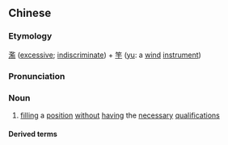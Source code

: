 {{also|滥竽}}
==Chinese==
{{zh-forms|s=滥竽}}

===Etymology===
[[濫]] ([[excessive]]; [[indiscriminate]]) + [[竽]] ([[w:Yu (wind instrument)|yu]]: a [[wind]] [[instrument]])

===Pronunciation===
{{zh-pron
|m=lànyú
|cat=n
}}

===Noun===
{{zh-noun}}

# {{lb|zh|literary}} [[filling]] a [[position]] [[without]] [[having]] the [[necessary]] [[qualification]]s

====Derived terms====
{{zh-der|濫竽充數}}